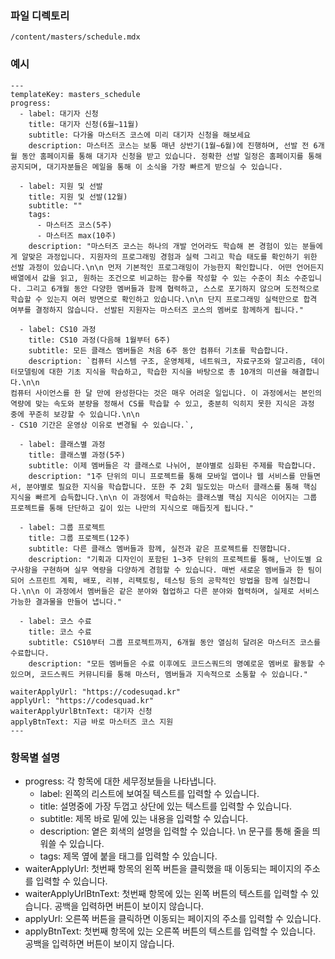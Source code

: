 ### 파일 디렉토리

`/content/masters/schedule.mdx`

### 예시

```
---
templateKey: masters_schedule
progress:
  - label: 대기자 신청
    title: 대기자 신청(6월~11월)
    subtitle: 다가올 마스터즈 코스에 미리 대기자 신청을 해보세요
    description: 마스터즈 코스는 보통 매년 상반기(1월~6월)에 진행하며, 선발 전 6개월 동안 홈페이지를 통해 대기자 신청을 받고 있습니다. 정확한 선발 일정은 홈페이지를 통해 공지되며, 대기자분들은 메일을 통해 이 소식을 가장 빠르게 받으실 수 있습니다.

  - label: 지원 및 선발
    title: 지원 및 선발(12월)
    subtitle: ""
    tags:
      - 마스터즈 코스(5주)
      - 마스터즈 max(10주)
    description: "마스터즈 코스는 하나의 개발 언어라도 학습해 본 경험이 있는 분들에게 알맞은 과정입니다. 지원자의 프로그래밍 경험과 실력 그리고 학습 태도를 확인하기 위한 선발 과정이 있습니다.\n\n 먼저 기본적인 프로그래밍이 가능한지 확인합니다. 어떤 언어든지 배열에서 값을 읽고, 원하는 조건으로 비교하는 함수를 작성할 수 있는 수준이 최소 수준입니다. 그리고 6개월 동안 다양한 멤버들과 함께 협력하고, 스스로 포기하지 않으며 도전적으로 학습할 수 있는지 여러 방면으로 확인하고 있습니다.\n\n 단지 프로그래밍 실력만으로 합격 여부를 결정하지 않습니다. 선발된 지원자는 마스터즈 코스의 멤버로 함께하게 됩니다."

  - label: CS10 과정
    title: CS10 과정(다음해 1월부터 6주)
    subtitle: 모든 클래스 멤버들은 처음 6주 동안 컴퓨터 기초를 학습합니다.
    description: `컴퓨터 시스템 구조, 운영체제, 네트워크, 자료구조와 알고리즘, 데이터모델링에 대한 기초 지식을 학습하고, 학습한 지식을 바탕으로 총 10개의 미션을 해결합니다.\n\n
컴퓨터 사이언스를 한 달 만에 완성한다는 것은 매우 어려운 일입니다. 이 과정에서는 본인의 역량에 맞는 속도와 분량을 정해서 CS를 학습할 수 있고, 충분히 익히지 못한 지식은 과정 중에 꾸준히 보강할 수 있습니다.\n\n
- CS10 기간은 운영상 이유로 변경될 수 있습니다.`,

  - label: 클래스별 과정
    title: 클래스별 과정(5주)
    subtitle: 이제 멤버들은 각 클래스로 나뉘어, 분야별로 심화된 주제를 학습합니다.
    description: "1주 단위의 미니 프로젝트를 통해 모바일 앱이나 웹 서비스를 만들면서, 분야별로 필요한 지식을 학습합니다. 또한 주 2회 밀도있는 마스터 클래스를 통해 핵심 지식을 빠르게 습득합니다.\n\n 이 과정에서 학습하는 클래스별 핵심 지식은 이어지는 그룹 프로젝트를 통해 단단하고 깊이 있는 나만의 지식으로 매듭짓게 됩니다."

  - label: 그룹 프로젝트
    title: 그룹 프로젝트(12주)
    subtitle: 다른 클래스 멤버들과 함께, 실전과 같은 프로젝트를 진행합니다.
    description: "기획과 디자인이 포함된 1~3주 단위의 프로젝트를 통해, 난이도별 요구사항을 구현하며 실무 역량을 다양하게 경험할 수 있습니다. 매번 새로운 멤버들과 한 팀이 되어 스프린트 계획, 배포, 리뷰, 리팩토링, 테스팅 등의 공학적인 방법을 함께 실천합니다.\n\n 이 과정에서 멤버들은 같은 분야와 협업하고 다른 분야와 협력하며, 실제로 서비스 가능한 결과물을 만들어 냅니다."

  - label: 코스 수료
    title: 코스 수료
    subtitle: CS10부터 그룹 프로젝트까지, 6개월 동안 열심히 달려온 마스터즈 코스를 수료합니다.
    description: "모든 멤버들은 수료 이후에도 코드스쿼드의 명예로운 멤버로 활동할 수 있으며, 코드스쿼드 커뮤니티를 통해 마스터, 멤버들과 지속적으로 소통할 수 있습니다."

waiterApplyUrl: "https://codesuqad.kr"
applyUrl: "https://codesquad.kr"
waiterApplyUrlBtnText: 대기자 신청
applyBtnText: 지금 바로 마스터즈 코스 지원
---

```

### 항목별 설명

- progress: 각 항목에 대한 세무정보들을 나타냅니다.
  - label: 왼쪽의 리스트에 보여질 텍스트를 입력할 수 있습니다.
  - title: 설명중에 가장 두껍고 상단에 있는 텍스트를 입력할 수 있습니다.
  - subtitle: 제목 바로 밑에 있는 내용을 입력할 수 있습니다.
  - description: 옅은 회색의 설명을 입력할 수 있습니다. \n 문구를 통해 줄을 띄워쓸 수 있습니다.
  - tags: 제목 옆에 붙을 태그를 입력할 수 있습니다.
- waiterApplyUrl: 첫번째 항목의 왼쪽 버튼을 클릭했을 때 이동되는 페이지의 주소를 입력할 수 있습니다.
- waiterApplyUrlBtnText: 첫번째 항목에 있는 왼쪽 버튼의 텍스트를 입력할 수 있습니다. 공백을 입력하면 버튼이 보이지 않습니다.
- applyUrl: 오른쪽 버튼을 클릭하면 이동되는 페이지의 주소를 입력할 수 있습니다.
- applyBtnText: 첫번째 항목에 있는 오른쪽 버튼의 텍스트를 입력할 수 있습니다. 공백을 입력하면 버튼이 보이지 않습니다.
